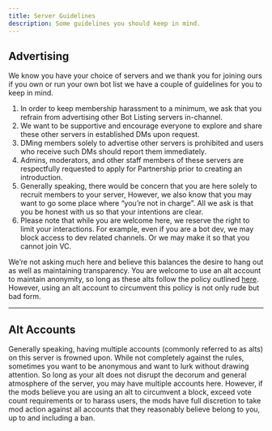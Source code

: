 ---
title: Server Guidelines
description: Some guidelines you should keep in mind.
---

## Advertising

We know you have your choice of servers and we thank you for joining ours if you own or run your own bot list we have a couple of guidelines for you to keep in mind. 
   1. In order to keep membership harassment to a minimum, we ask that you refrain from advertising other Bot Listing servers in-channel. 
   2. We want to be supportive and encourage everyone to explore and share these other servers in established DMs upon request.
   3. DMing members solely to advertise other servers is prohibited and users who receive such DMs should report them immediately.
   4. Admins, moderators, and other staff members of these servers are respectfully requested to apply for Partnership prior to creating an introduction. 
   5. Generally speaking, there would be concern that you are here solely to recruit members to your server, However, we also know that you may want to go some place where “you’re not in charge”. All we ask is that you be honest with us so that your intentions are clear.
   6. Please note that while you are welcome here, we reserve the right to limit your interactions. For example, even if you are a bot dev, we may block access to dev related channels. Or we may make it so that you cannot join VC.

We’re not asking much here and believe this balances the desire to hang out as well as maintaining transparency.
You are welcome to use an alt account to maintain anonymity, so long as these alts follow the policy outlined [here](). However, using an alt account to circumvent this policy is not only rude but bad form.

---

## Alt Accounts

Generally speaking, having multiple accounts (commonly referred to as alts) on this server is frowned upon. 
While not completely against the rules, sometimes you want to be anonymous and want to lurk without drawing attention. 
So long as your alt does not disrupt the decorum and general atmosphere of the server, you may have multiple accounts here. 
However, if the mods believe you are using an alt to circumvent a block, exceed vote count requirements or to harass users, the mods have full discretion to take mod action against all accounts that they reasonably believe belong to you, up to and including a ban.